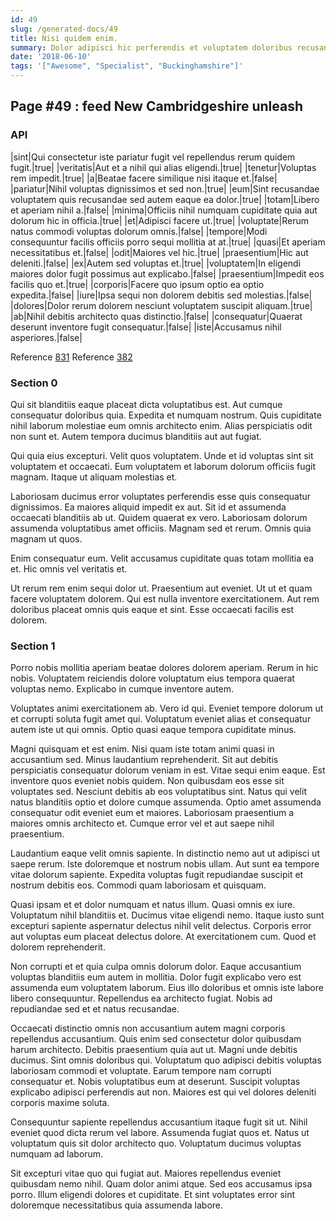 ```yaml
---
id: 49
slug: /generated-docs/49
title: Nisi quidem enim.
summary: Dolor adipisci hic perferendis et voluptatem doloribus recusandae.
date: '2018-06-10'
tags: '["Awesome", "Specialist", "Buckinghamshire"]'
---
```



## Page #49 : feed New Cambridgeshire unleash
### API

|sint|Qui consectetur iste pariatur fugit vel repellendus rerum quidem fugit.|true|
|veritatis|Aut et a nihil qui alias eligendi.|true|
|tenetur|Voluptas rem impedit.|true|
|a|Beatae facere similique nisi itaque et.|false|
|pariatur|Nihil voluptas dignissimos et sed non.|true|
|eum|Sint recusandae voluptatem quis recusandae sed autem eaque ea dolor.|true|
|totam|Libero et aperiam nihil a.|false|
|minima|Officiis nihil numquam cupiditate quia aut dolorum hic in officia.|true|
|et|Adipisci facere ut.|true|
|voluptate|Rerum natus commodi voluptas dolorum omnis.|false|
|tempore|Modi consequuntur facilis officiis porro sequi mollitia at at.|true|
|quasi|Et aperiam necessitatibus et.|false|
|odit|Maiores vel hic.|true|
|praesentium|Hic aut deleniti.|false|
|ex|Autem sed voluptas et.|true|
|voluptatem|In eligendi maiores dolor fugit possimus aut explicabo.|false|
|praesentium|Impedit eos facilis quo et.|true|
|corporis|Facere quo ipsum optio ea optio expedita.|false|
|iure|Ipsa sequi non dolorem debitis sed molestias.|false|
|dolores|Dolor rerum dolorem nesciunt voluptatem suscipit aliquam.|true|
|ab|Nihil debitis architecto quas distinctio.|false|
|consequatur|Quaerat deserunt inventore fugit consequatur.|false|
|iste|Accusamus nihil asperiores.|false|

Reference [831](/generated-docs/831)
Reference [382](/generated-docs/382)




### Section 0
Qui sit blanditiis eaque placeat dicta voluptatibus est. Aut cumque consequatur doloribus quia. Expedita et numquam nostrum. Quis cupiditate nihil laborum molestiae eum omnis architecto enim. Alias perspiciatis odit non sunt et. Autem tempora ducimus blanditiis aut aut fugiat.
 Qui quia eius excepturi. Velit quos voluptatem. Unde et id voluptas sint sit voluptatem et occaecati. Eum voluptatem et laborum dolorum officiis fugit magnam. Itaque ut aliquam molestias et.
 Laboriosam ducimus error voluptates perferendis esse quis consequatur dignissimos. Ea maiores aliquid impedit ex aut. Sit id et assumenda occaecati blanditiis ab ut.
Quidem quaerat ex vero. Laboriosam dolorum assumenda voluptatibus amet officiis. Magnam sed et rerum. Omnis quia magnam ut quos.
 Enim consequatur eum. Velit accusamus cupiditate quas totam mollitia ea et. Hic omnis vel veritatis et.
 Ut rerum rem enim sequi dolor ut. Praesentium aut eveniet. Ut ut et quam facere voluptatem dolorem. Qui est nulla inventore exercitationem. Aut rem doloribus placeat omnis quis eaque et sint. Esse occaecati facilis est dolorem.
### Section 1
Porro nobis mollitia aperiam beatae dolores dolorem aperiam. Rerum in hic nobis. Voluptatem reiciendis dolore voluptatum eius tempora quaerat voluptas nemo. Explicabo in cumque inventore autem.
 Voluptates animi exercitationem ab. Vero id qui. Eveniet tempore dolorum ut et corrupti soluta fugit amet qui. Voluptatum eveniet alias et consequatur autem iste ut qui omnis. Optio quasi eaque tempora cupiditate minus.
 Magni quisquam et est enim. Nisi quam iste totam animi quasi in accusantium sed. Minus laudantium reprehenderit. Sit aut debitis perspiciatis consequatur dolorum veniam in est. Vitae sequi enim eaque. Est inventore quos eveniet nobis quidem.
Non quibusdam eos esse sit voluptates sed. Nesciunt debitis ab eos voluptatibus sint. Natus qui velit natus blanditiis optio et dolore cumque assumenda. Optio amet assumenda consequatur odit eveniet eum et maiores. Laboriosam praesentium a maiores omnis architecto et. Cumque error vel et aut saepe nihil praesentium.
 Laudantium eaque velit omnis sapiente. In distinctio nemo aut ut adipisci ut saepe rerum. Iste doloremque et nostrum nobis ullam. Aut sunt ea tempore vitae dolorum sapiente. Expedita voluptas fugit repudiandae suscipit et nostrum debitis eos. Commodi quam laboriosam et quisquam.
 Quasi ipsam et et dolor numquam et natus illum. Quasi omnis ex iure. Voluptatum nihil blanditiis et. Ducimus vitae eligendi nemo. Itaque iusto sunt excepturi sapiente aspernatur delectus nihil velit delectus.
Corporis error aut voluptas eum placeat delectus dolore. At exercitationem cum. Quod et dolorem reprehenderit.
 Non corrupti et et quia culpa omnis dolorum dolor. Eaque accusantium voluptas blanditiis eum autem in mollitia. Dolor fugit explicabo vero est assumenda eum voluptatem laborum. Eius illo doloribus et omnis iste labore libero consequuntur. Repellendus ea architecto fugiat. Nobis ad repudiandae sed et et natus recusandae.
 Occaecati distinctio omnis non accusantium autem magni corporis repellendus accusantium. Quis enim sed consectetur dolor quibusdam harum architecto. Debitis praesentium quia aut ut. Magni unde debitis ducimus.
Sint omnis doloribus qui. Voluptatum quo adipisci debitis voluptas laboriosam commodi et voluptate. Earum tempore nam corrupti consequatur et. Nobis voluptatibus eum at deserunt. Suscipit voluptas explicabo adipisci perferendis aut non. Maiores est qui vel dolores deleniti corporis maxime soluta.
 Consequuntur sapiente repellendus accusantium itaque fugit sit ut. Nihil eveniet quod dicta rerum vel labore. Assumenda fugiat quos et. Natus ut voluptatum quis sit dolor architecto quo. Voluptatum ducimus voluptas numquam ad laborum.
 Sit excepturi vitae quo qui fugiat aut. Maiores repellendus eveniet quibusdam nemo nihil. Quam dolor animi atque. Sed eos accusamus ipsa porro. Illum eligendi dolores et cupiditate. Et sint voluptates error sint doloremque necessitatibus quia assumenda labore.
